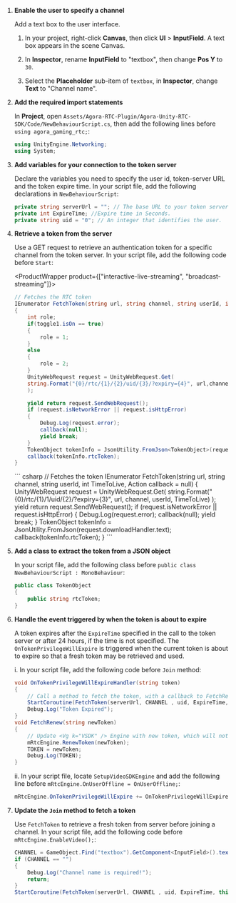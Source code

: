 <PlatformWrapper platform="unity">

1. **Enable the user to specify a channel**

    Add a text box to the user interface.

    1. In your <Vpl k="NAME" /> project, right-click **Canvas**, then click **UI** > **InputField**. A text box appears in the scene Canvas.

    1. In **Inspector**, rename **InputField** to "textbox", then change **Pos Y** to `30`.

    1. Select the **Placeholder** sub-item of `textbox`, in **Inspector**, change **Text** to "Channel name".

2. **Add the required import statements**

    In **Project**, open `Assets/Agora-RTC-Plugin/Agora-Unity-RTC-SDK/Code/NewBehaviourScript.cs`, then add the following lines before `using agora_gaming_rtc;`:

    ``` csharp
    using UnityEngine.Networking;
    using System;
    ```

3. **Add variables for your connection to the token server**

    Declare the variables you need to specify the user id, token-server URL and the token expire time. In your script file, add the following declarations in `NewBehaviourScript`:

    ``` csharp
    private string serverUrl = ""; // The base URL to your token server. For example, https://agora-token-service-production-92ff.up.railway.app"
    private int ExpireTime; //Expire time in Seconds.
    private string uid = "0"; // An integer that identifies the user.
    ```

4. **Retrieve a token from the server**

    Use a GET request to retrieve an authentication token for a specific channel from the token server. In your script file, add the following code before `Start`:

    <ProductWrapper product={["interactive-live-streaming", "broadcast-streaming"]}>
    ``` csharp
    // Fetches the RTC token
    IEnumerator FetchToken(string url, string channel, string userId, int TimeToLive, Action<string> callback = null)
    {
        int role;
        if(toggle1.isOn == true)
        {
            role = 1;
        }
        else
        {
            role = 2;
        }
        UnityWebRequest request = UnityWebRequest.Get(
        string.Format("{0}/rtc/{1}/{2}/uid/{3}/?expiry={4}", url,channel,role, userId, TimeToLive)
        );

        yield return request.SendWebRequest();
        if (request.isNetworkError || request.isHttpError)
        {
            Debug.Log(request.error);
            callback(null);
            yield break;
        }
        TokenObject tokenInfo = JsonUtility.FromJson<TokenObject>(request.downloadHandler.text);
        callback(tokenInfo.rtcToken);
    }
    ```
    </ProductWrapper>

    <ProductWrapper product="video-calling">
    ``` csharp
    // Fetches the <Vg k="VSDK" /> token
    IEnumerator FetchToken(string url, string channel, string userId, int TimeToLive, Action<string> callback = null)
    {
        UnityWebRequest request = UnityWebRequest.Get(
        string.Format("{0}/rtc/{1}/1/uid/{2}/?expiry={3}", url, channel, userId, TimeToLive)
        );
        yield return request.SendWebRequest();
        if (request.isNetworkError || request.isHttpError)
        {
            Debug.Log(request.error);
            callback(null);
            yield break;
        }
        TokenObject tokenInfo = JsonUtility.FromJson<TokenObject>(request.downloadHandler.text);
        callback(tokenInfo.rtcToken);
    }
    ```
    </ProductWrapper>

5. **Add a class to extract the token from a JSON object**

    In your script file, add the following class before `public class NewBehaviourScript : MonoBehaviour`:

    ``` csharp
    public class TokenObject
    {
        public string rtcToken;
    }
    ```

6. **Handle the event triggered by <Vg k="AGORA_BACKEND" /> when the token is about to expire**

    A token expires after the `ExpireTime` specified in the call to the token server or after 24 hours, if the time is not specified. The `OnTokenPrivilegeWillExpire` is triggered when the current token is about to expire so that a fresh token may be retrieved and used.

    i. In your script file, add the following code before `Join` method:

    ``` csharp
    void OnTokenPrivilegeWillExpireHandler(string token)
    {
        // Call a method to fetch the token, with a callback to FetchRenew
        StartCoroutine(FetchToken(serverUrl, CHANNEL , uid, ExpireTime, this.FetchRenew));
        Debug.Log("Token Expired");
    }
    void FetchRenew(string newToken)
    {
        // Update <Vg k="VSDK" /> Engine with new token, which will not expire so soon
        mRtcEngine.RenewToken(newToken);
        TOKEN = newToken;
        Debug.Log(TOKEN);
    }
    ```

    ii. In your script file, locate `SetupVideoSDKEngine` and add the following line before `mRtcEngine.OnUserOffline = OnUserOffline;`:

    ``` csharp
    mRtcEngine.OnTokenPrivilegeWillExpire += OnTokenPrivilegeWillExpireHandler;
    ```

7. **Update the `Join` method to fetch a token**

    Use `FetchToken` to retrieve a fresh token from server before joining a channel. In your script file, add the following code before `mRtcEngine.EnableVideo();`:

    ``` csharp
    CHANNEL = GameObject.Find("textbox").GetComponent<InputField>().text;
    if (CHANNEL == "")
    {
        Debug.Log("Channel name is required!");
        return;
    }
    StartCoroutine(FetchToken(serverUrl, CHANNEL , uid, ExpireTime, this.FetchRenew));
    ```

</PlatformWrapper>
